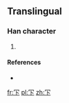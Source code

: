 ==Translingual==

===Han character===
{{Han char|rn=14|rad=冖|as=02|sn=4|four=|canj=月卜 (BY)|ids=⿱[[冖]][[卜]]}}

# {{defn|Han|sort=冖02}}

====References====
* {{Han ref|kx=0130.151|dkj=|dj=|hdz=|uh=34C0|ud=13504|bh=|bd=}}

[[fr:㓀]]
[[pl:㓀]]
[[zh:㓀]]